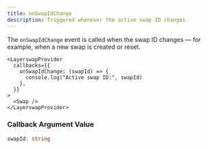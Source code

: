 ```yaml
---
title: onSwapIdChange
description: Triggered whenever the active swap ID changes.
---
```


The `onSwapIdChange` event is called when the swap ID changes — for example, when a new swap is created or reset.

```tsx
<LayerswapProvider
  callbacks={{
    onSwapIdChange: (swapId) => {
      console.log("Active swap ID:", swapId)
    },
  }}
>
  <Swap />
</LayerswapProvider>
```

### Callback Argument Value

```TypeScript  theme={"system"}
swapId: string
```
